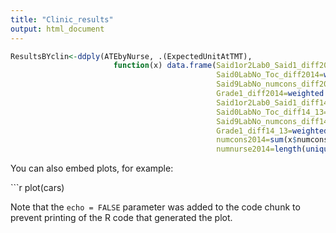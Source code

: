 ```yaml
---
title: "Clinic_results"
output: html_document
---
```



```r
ResultsBYclin<-ddply(ATEbyNurse, .(ExpectedUnitAtTMT),   
                       function(x) data.frame(Said1or2Lab0_Said1_diff2014=weighted.mean(x$Said1or2Lab0_Said1_diff2014, x$numcons2014,na.rm=TRUE),
                                              Said0LabNo_Toc_diff2014=weighted.mean(x$Said0LabNo_Toc_diff2014, x$numcons2014,na.rm=TRUE),
                                              Said9LabNo_numcons_diff2014=weighted.mean(x$Said9LabNo_numcons_diff2014, x$numcons2014,na.rm=TRUE),
                                              Grade1_diff2014=weighted.mean(x$Grade1_diff2014, x$numcons2014,na.rm=TRUE),
                                              Said1or2Lab0_Said1_diff14_13=weighted.mean(x$Said1or2Lab0_Said1_diff13_14, x$numcons2014,na.rm=TRUE),
                                              Said0LabNo_Toc_diff14_13=weighted.mean(x$Said0LabNo_Toc_diff13_14, x$numcons2014,na.rm=TRUE),
                                              Said9LabNo_numcons_diff14_13=weighted.mean(x$Said9LabNo_numcons_diff13_14, x$numcons2014,na.rm=TRUE),
                                              Grade1_diff14_13=weighted.mean(x$Grade1_diff13_14, x$numcons2014,na.rm=TRUE),
                                              numcons2014=sum(x$numcons2014,na.rm=TRUE),
                                              numnurse2014=length(unique(x$matricula))))

```

You can also embed plots, for example:

```r
plot(cars)

Note that the `echo = FALSE` parameter was added to the code chunk to prevent printing of the R code that generated the plot.